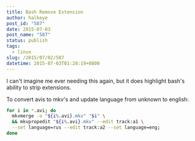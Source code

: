 ```yaml
---
title: Bash Remove Extension
author: halkeye
post_id: "587"
date: 2015-07-03
post_name: "587"
status: publish
tags:
  - linux
slug: /2015/07/02/587
datetime: 2015-07-03T01:28:19+0800
---
```


I can't imagine me ever needing this again, but it does highlight bash's ability to strip extensions.

To convert avis to mkv's and update language from unknown to english:

```bash
for i in *.avi; do
  mkvmerge -o "${i%.avi}.mkv" "$i" \
  && mkvpropedit "${i%.avi}.mkv" --edit track:a1 \
  --set language=rus --edit track:a2 --set language=eng;
done
```
